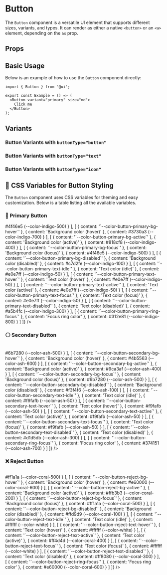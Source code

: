 
<Meta title="ui/Button" />

# Button

The `Button` component is a versatile UI element that supports different sizes, variants, and types. It can render as either a native `<button>` or an `<a>` element, depending on the `as` prop.

<Canvas of={ButtonStories.ButtonDefault} />
<Controls of={ButtonStories.ButtonDefault} />


## Props
<ArgTypes of={ButtonStories} />

## Basic Usage

Below is an example of how to use the `Button` component directly:

```tsx
import { Button } from '@ui';

export const Example = () => (
  <Button variant="primary" size="md">
    Click me
  </Button>
);
```

## Variants
### Button Variants with `buttonType="button"`

<Story of={ButtonStories.ButtonTypeButtonVariants} />

### Button Variants with `buttonType="text"`

<Story of={ButtonStories.ButtonTypeTextVariants} />

### Button Variants with `buttonType="icon"`

<Story of={ButtonStories.ButtonTypeIconVariants} />

## 🎨 CSS Variables for Button Styling  

The `Button` component uses CSS variables for theming and easy customization. Below is a table listing all the available variables.  

### 🌟 Primary Button  
<Table
  headers={['Variable', 'Description', 'Default Value']}
  data={[
    [
      { content: '`--color-button-primary-bg-idle`' },
      { content: 'Background color (idle)' },
      { content: <span className="px-2 py-1 rounded bg-indigo-500 text-white">#4f46e5 (--color-indigo-500)</span> }
    ],
    [
      { content: '`--color-button-primary-bg-hover`' },
      { content: 'Background color (hover)' },
      { content: <span className="px-2 py-1 rounded bg-indigo-700 text-white">#3730a3 (--color-indigo-700)</span> }
    ],
    [
      { content: '`--color-button-primary-bg-active`' },
      { content: 'Background color (active)' },
      { content: <span className="px-2 py-1 rounded bg-indigo-400 text-white">#818cf8 (--color-indigo-400)</span> }
    ],
    [
      { content: '`--color-button-primary-bg-focus`' },
      { content: 'Background color (focus)' },
      { content: <span className="px-2 py-1 rounded bg-indigo-500 text-white">#4f46e5 (--color-indigo-500)</span> }
    ],
    [
      { content: '`--color-button-primary-bg-disabled`' },
      { content: 'Background color (disabled)' },
      { content: <span className="px-2 py-1 rounded bg-indigo-100 text-gray-900">#c7d2fe (--color-indigo-100)</span> }
    ],
    [
      { content: '`--color-button-primary-text-idle`' },
      { content: 'Text color (idle)' },
      { content: <span className="px-2 py-1 rounded bg-indigo-50 text-gray-900">#e0e7ff (--color-indigo-50)</span> }
    ],
    [
      { content: '`--color-button-primary-text-hover`' },
      { content: 'Text color (hover)' },
      { content: <span className="px-2 py-1 rounded bg-indigo-50 text-gray-900">#e0e7ff (--color-indigo-50)</span> }
    ],
    [
      { content: '`--color-button-primary-text-active`' },
      { content: 'Text color (active)' },
      { content: <span className="px-2 py-1 rounded bg-indigo-50 text-gray-900">#e0e7ff (--color-indigo-50)</span> }
    ],
    [
      { content: '`--color-button-primary-text-focus`' },
      { content: 'Text color (focus)' },
      { content: <span className="px-2 py-1 rounded bg-indigo-50 text-gray-900">#e0e7ff (--color-indigo-50)</span> }
    ],
    [
      { content: '`--color-button-primary-text-disabled`' },
      { content: 'Text color (disabled)' },
      { content: <span className="px-2 py-1 rounded bg-indigo-300 text-gray-900">#a5b4fc (--color-indigo-300)</span> }
    ],
    [
      { content: '`--color-button-primary-ring-focus`' },
      { content: 'Focus ring color' },
      { content: <span className="px-2 py-1 rounded bg-indigo-800 text-white">#312e81 (--color-indigo-800)</span> }
    ]
  ]}
/>

### ⚪ Secondary Button  
<Table
  headers={['Variable', 'Description', 'Default Value']}
  data={[
    [
      { content: '`--color-button-secondary-bg-idle`' },
      { content: 'Background color (idle)' },
      { content: <span className="px-2 py-1 rounded bg-ash-500 text-white">#6b7280 (--color-ash-500)</span> }
    ],
    [
      { content: '`--color-button-secondary-bg-hover`' },
      { content: 'Background color (hover)' },
      { content: <span className="px-2 py-1 rounded bg-ash-600 text-white">#4b5563 (--color-ash-600)</span> }
    ],
    [
      { content: '`--color-button-secondary-bg-active`' },
      { content: 'Background color (active)' },
      { content: <span className="px-2 py-1 rounded bg-ash-400 text-white">#9ca3af (--color-ash-400)</span> }
    ],
    [
      { content: '`--color-button-secondary-bg-focus`' },
      { content: 'Background color (focus)' },
      { content: <span className="px-2 py-1 rounded bg-ash-500 text-white">#6b7280 (--color-ash-500)</span> }
    ],
    [
      { content: '`--color-button-secondary-bg-disabled`' },
      { content: 'Background color (disabled)' },
      { content: <span className="px-2 py-1 rounded bg-ash-100 text-gray-900">#f3f4f6 (--color-ash-100)</span> }
    ],
    [
      { content: '`--color-button-secondary-text-idle`' },
      { content: 'Text color (idle)' },
      { content: <span className="px-2 py-1 rounded bg-ash-50 text-gray-900">#f9fafb (--color-ash-50)</span> }
    ],
    [
      { content: '`--color-button-secondary-text-hover`' },
      { content: 'Text color (hover)' },
      { content: <span className="px-2 py-1 rounded bg-ash-50 text-gray-900">#f9fafb (--color-ash-50)</span> }
    ],
    [
      { content: '`--color-button-secondary-text-active`' },
      { content: 'Text color (active)' },
      { content: <span className="px-2 py-1 rounded bg-ash-50 text-gray-900">#f9fafb (--color-ash-50)</span> }
    ],
    [
      { content: '`--color-button-secondary-text-focus`' },
      { content: 'Text color (focus)' },
      { content: <span className="px-2 py-1 rounded bg-ash-50 text-gray-900">#f9fafb (--color-ash-50)</span> }
    ],
    [
      { content: '`--color-button-secondary-text-disabled`' },
      { content: 'Text color (disabled)' },
      { content: <span className="px-2 py-1 rounded bg-ash-300 text-gray-900">#d1d5db (--color-ash-300)</span> }
    ],
    [
      { content: '`--color-button-secondary-ring-focus`' },
      { content: 'Focus ring color' },
      { content: <span className="px-2 py-1 rounded bg-ash-700 text-white">#374151 (--color-ash-700)</span> }
    ]
  ]}
/>

### ❌ Reject Button  
<Table
  headers={['Variable', 'Description', 'Default Value']}
  data={[
    [
      { content: '`--color-button-reject-bg-idle`' },
      { content: 'Background color (idle)' },
      { content: <span className="px-2 py-1 rounded bg-coral-500 text-white">#ff1a1a (--color-coral-500)</span> }
    ],
    [
      { content: '`--color-button-reject-bg-hover`' },
      { content: 'Background color (hover)' },
      { content: <span className="px-2 py-1 rounded bg-coral-600 text-white">#e60000 (--color-coral-600)</span> }
    ],
    [
      { content: '`--color-button-reject-bg-active`' },
      { content: 'Background color (active)' },
      { content: <span className="px-2 py-1 rounded bg-coral-200 text-white">#ffb3b3 (--color-coral-200)</span> }
    ],
    [
      { content: '`--color-button-reject-bg-focus`' },
      { content: 'Background color (focus)' },
      { content: <span className="px-2 py-1 rounded bg-coral-500 text-white">#ff1a1a (--color-coral-500)</span> }
    ],
    [
      { content: '`--color-button-reject-bg-disabled`' },
      { content: 'Background color (disabled)' },
      { content: <span className="px-2 py-1 rounded bg-coral-100 text-gray-900">#ffd9d9 (--color-coral-100)</span> }
    ],
    [
      { content: '`--color-button-reject-text-idle`' },
      { content: 'Text color (idle)' },
      { content: <span className="px-2 py-1 rounded bg-white text-gray-900">#ffffff (--color-white)</span> }
    ],
    [
      { content: '`--color-button-reject-text-hover`' },
      { content: 'Text color (hover)' },
      { content: <span className="px-2 py-1 rounded bg-white text-gray-900">#ffffff (--color-white)</span> }
    ],
    [
      { content: '`--color-button-reject-text-active`' },
      { content: 'Text color (active)' },
      { content: <span className="px-2 py-1 rounded bg-coral-400 text-gray-900">#ff4d4d (--color-coral-400)</span> }
    ],
    [
      { content: '`--color-button-reject-text-focus`' },
      { content: 'Text color (focus)' },
      { content: <span className="px-2 py-1 rounded bg-white text-gray-900">#ffffff (--color-white)</span> }
    ],
    [
      { content: '`--color-button-reject-text-disabled`' },
      { content: 'Text color (disabled)' },
      { content: <span className="px-2 py-1 rounded bg-coral-300 text-gray-900">#ff8080 (--color-coral-300)</span> }
    ],
    [
      { content: '`--color-button-reject-ring-focus`' },
      { content: 'Focus ring color' },
      { content: <span className="px-2 py-1 rounded bg-coral-600 text-white">#e60000 (--color-coral-600)</span> }
    ]
  ]}
/>